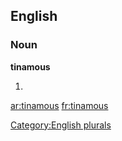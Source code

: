 ==English==

===Noun===
'''tinamous'''

# {{plural of|[[tinamou]]}}

[[Category:English plurals]]

[[ar:tinamous]]
[[fr:tinamous]]